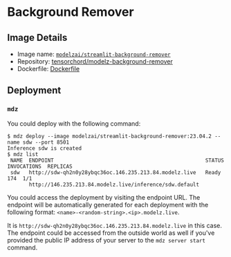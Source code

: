 # Background Remover

## Image Details

- Image name: [`modelzai/streamlit-background-remover`](https://hub.docker.com/repository/docker/modelzai/streamlit-background-remover)
- Repository: [tensorchord/modelz-background-remover](https://github.com/tensorchord/modelz-background-remover)
- Dockerfile: [Dockerfile](https://github.com/tensorchord/modelz-background-remover/blob/main/Dockerfile)

## Deployment

### `mdz`

You could deploy with the following command:

```text
$ mdz deploy --image modelzai/streamlit-background-remover:23.04.2 --name sdw --port 8501
Inference sdw is created
$ mdz list
 NAME  ENDPOINT                                                 STATUS  INVOCATIONS  REPLICAS 
 sdw   http://sdw-qh2n0y28ybqc36oc.146.235.213.84.modelz.live   Ready           174  1/1      
       http://146.235.213.84.modelz.live/inference/sdw.default                                
```

You could access the deployment by visiting the endpoint URL. The endpoint will be automatically generated for each deployment with the following format: `<name>-<random-string>.<ip>.modelz.live`.

It is `http://sdw-qh2n0y28ybqc36oc.146.235.213.84.modelz.live` in this case. The endpoint could be accessed from the outside world as well if you've provided the public IP address of your server to the `mdz server start` command.
